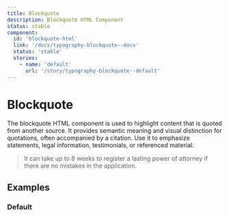 ```yaml
---
title: Blockquote
description: Blockquote HTML Component
status: stable
component:
  id: 'blockquote-html'
  link: '/docs/typography-blockquote--docs'
  status: 'stable'
  stories:
    - name: 'default'
      url: '/story/typography-blockquote--default'
---
```


# Blockquote

The blockquote HTML component is used to highlight content that is quoted from another source. It provides semantic meaning and visual distinction for quotations, often accompanied by a citation. Use it to emphasize statements, legal information, testimonials, or referenced material.

<Section current="html">

<ComponentPreview>
  <Blockquote cite="https://example.com/source">
    It can take up to 8 weeks to register a lasting power of attorney if there
    are no mistakes in the application.
  </Blockquote>
</ComponentPreview>

## Examples

### Default

<StorybookFrame
  className="h-auto"
  componentId="blockquote-html"
  story="default"
/>

</Section>

